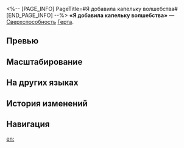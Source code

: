 <%-- [PAGE_INFO]
PageTitle=#Я добавила капельку волшебства#
[END_PAGE_INFO] --%>
{{Навык Инфобокс
|Название         = Я добавила капельку волшебства
|Изображение      = Навык Я добавила капельку волшебства.png
|Персонаж         = Герта
|Тип              = Сверхспособность
|Тэг              = Групповая атака
|УронСтойк        = 20
|ЭнергияГен       = 5
|Энергия          = 110
|Длительность     = 
|Описание         = Наносит всем противникам ледяной урон, равный {{Цвет|Выделенный|120%—216%}} от силы атаки Герты.
|Свойство1        = 
|Масштабирование1 = 
}}
'''«Я добавила капельку волшебства»''' — [[Сверхспособность]] [[Герта]].

==Превью==
{{Превью
|Файл = Я добавила капельку волшебства Превью
}}

==Масштабирование==
{{Масштабирование навыка|тип=Сверхспособность
|120%;128%;136%;144%;152%;160%;170%;180%;190%;200%;208%;216%;224%;232%;240%
}}

==На других языках==
{{На других языках
|en   = It's Magic, I Added Some Magic
|zhs  = 是魔法，我加了魔法
|zht  = 是魔法，我加了魔法
|ja   = {{Rubi|私|わたし}}がかけた{{Rubi|魔法|まほう}}だよ
|ko   = 마법이야, 내가 마법을 추가했어
|es   = Es magia, le puse algo de magia
|fr   = La magie, c'est exquis
|ru   = Я добавила капельку волшебства
|th   = It's Magic, I Added Some Magic
|vi   = Là Phép Thuật, Tôi Đã Thêm Vào Phép Thuật
|de   = Ich arbeite mit Magie
|id   = It's Magic, I Added Some Magic
|pt   = É Magia, Eu Adicionei Magia
}}

==История изменений==
{{История изменений|3.5}}

==Навигация==
{{Навык Навбокс|Герта}}

[[en:]]
